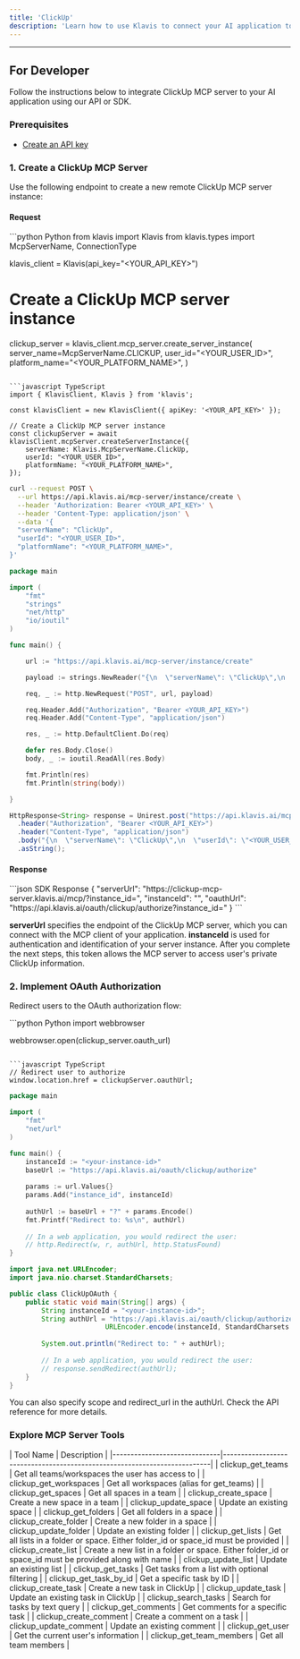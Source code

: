 ```yaml
---
title: 'ClickUp'
description: 'Learn how to use Klavis to connect your AI application to ClickUp MCP Server'
---
```



<NoCodeSnippet />

---

## For Developer

Follow the instructions below to integrate ClickUp MCP server to your AI application using our API or SDK.

### Prerequisites

- [Create an API key](https://www.klavis.ai/home/api-keys)

### 1. Create a ClickUp MCP Server

Use the following endpoint to create a new remote ClickUp MCP server instance:

#### Request
<CodeGroup>
```python Python
from klavis import Klavis
from klavis.types import McpServerName, ConnectionType

klavis_client = Klavis(api_key="<YOUR_API_KEY>")

# Create a ClickUp MCP server instance
clickup_server = klavis_client.mcp_server.create_server_instance(
    server_name=McpServerName.CLICKUP,
    user_id="<YOUR_USER_ID>",
    platform_name="<YOUR_PLATFORM_NAME>",
)
```

```javascript TypeScript
import { KlavisClient, Klavis } from 'klavis';

const klavisClient = new KlavisClient({ apiKey: '<YOUR_API_KEY>' });

// Create a ClickUp MCP server instance
const clickupServer = await klavisClient.mcpServer.createServerInstance({
    serverName: Klavis.McpServerName.ClickUp,
    userId: "<YOUR_USER_ID>",
    platformName: "<YOUR_PLATFORM_NAME>",
});
```

```bash cURL
curl --request POST \
  --url https://api.klavis.ai/mcp-server/instance/create \
  --header 'Authorization: Bearer <YOUR_API_KEY>' \
  --header 'Content-Type: application/json' \
  --data '{
  "serverName": "ClickUp",
  "userId": "<YOUR_USER_ID>",
  "platformName": "<YOUR_PLATFORM_NAME>",
}'
```


```go Go
package main

import (
	"fmt"
	"strings"
	"net/http"
	"io/ioutil"
)

func main() {

	url := "https://api.klavis.ai/mcp-server/instance/create"

	payload := strings.NewReader("{\n  \"serverName\": \"ClickUp\",\n  \"userId\": \"<YOUR_USER_ID>\",\n  \"platformName\": \"<YOUR_PLATFORM_NAME>\"\n}")

	req, _ := http.NewRequest("POST", url, payload)

	req.Header.Add("Authorization", "Bearer <YOUR_API_KEY>")
	req.Header.Add("Content-Type", "application/json")

	res, _ := http.DefaultClient.Do(req)

	defer res.Body.Close()
	body, _ := ioutil.ReadAll(res.Body)

	fmt.Println(res)
	fmt.Println(string(body))

}
```

```java Java
HttpResponse<String> response = Unirest.post("https://api.klavis.ai/mcp-server/instance/create")
  .header("Authorization", "Bearer <YOUR_API_KEY>")
  .header("Content-Type", "application/json")
  .body("{\n  \"serverName\": \"ClickUp\",\n  \"userId\": \"<YOUR_USER_ID>\",\n  \"platformName\": \"<YOUR_PLATFORM_NAME>\"\n}")
  .asString();
```
</CodeGroup>

#### Response
<CodeGroup>
```json SDK Response
{
  "serverUrl": "https://clickup-mcp-server.klavis.ai/mcp/?instance_id=<instance-id>",
  "instanceId": "<instance-id>",
  "oauthUrl": "https://api.klavis.ai/oauth/clickup/authorize?instance_id=<instance-id>"
}
```
</CodeGroup>


<Check> **serverUrl** specifies the endpoint of the ClickUp MCP server, which you can connect with the MCP client of your application.</Check>
<Note> **instanceId** is used for authentication and identification of your server instance. After you complete the next steps, this token allows the MCP server to access user's private ClickUp information.</Note>


### 2. Implement OAuth Authorization

Redirect users to the OAuth authorization flow:

<CodeGroup>
```python Python
import webbrowser

webbrowser.open(clickup_server.oauth_url)
```

```javascript TypeScript
// Redirect user to authorize
window.location.href = clickupServer.oauthUrl;
```



```go Go
package main

import (
    "fmt"
    "net/url"
)

func main() {
    instanceId := "<your-instance-id>"
    baseUrl := "https://api.klavis.ai/oauth/clickup/authorize"
    
    params := url.Values{}
    params.Add("instance_id", instanceId)
    
    authUrl := baseUrl + "?" + params.Encode()
    fmt.Printf("Redirect to: %s\n", authUrl)
    
    // In a web application, you would redirect the user:
    // http.Redirect(w, r, authUrl, http.StatusFound)
}
```

```java Java
import java.net.URLEncoder;
import java.nio.charset.StandardCharsets;

public class ClickUpOAuth {
    public static void main(String[] args) {
        String instanceId = "<your-instance-id>";
        String authUrl = "https://api.klavis.ai/oauth/clickup/authorize?instance_id=" + 
                        URLEncoder.encode(instanceId, StandardCharsets.UTF_8);
        
        System.out.println("Redirect to: " + authUrl);
        
        // In a web application, you would redirect the user:
        // response.sendRedirect(authUrl);
    }
}
```


</CodeGroup>

<Tip>
You can also specify scope and redirect_url in the authUrl. Check the API reference for more details.
</Tip>

### Explore MCP Server Tools

<Accordion title="Tools Information">
| Tool Name                    | Description                                                              |
|------------------------------|--------------------------------------------------------------------------|
| clickup_get_teams                    | Get all teams/workspaces the user has access to                        |
| clickup_get_workspaces               | Get all workspaces (alias for get_teams)                               |
| clickup_get_spaces                   | Get all spaces in a team                                                |
| clickup_create_space                 | Create a new space in a team                                            |
| clickup_update_space                 | Update an existing space                                                |
| clickup_get_folders                  | Get all folders in a space                                              |
| clickup_create_folder                | Create a new folder in a space                                          |
| clickup_update_folder                | Update an existing folder                                               |
| clickup_get_lists                    | Get all lists in a folder or space. Either folder_id or space_id must be provided |
| clickup_create_list                  | Create a new list in a folder or space. Either folder_id or space_id must be provided along with name |
| clickup_update_list                  | Update an existing list                                                 |
| clickup_get_tasks                    | Get tasks from a list with optional filtering                          |
| clickup_get_task_by_id               | Get a specific task by ID                                               |
| clickup_create_task                  | Create a new task in ClickUp                                           |
| clickup_update_task                  | Update an existing task in ClickUp                                     |
| clickup_search_tasks                 | Search for tasks by text query                                          |
| clickup_get_comments                 | Get comments for a specific task                                        |
| clickup_create_comment               | Create a comment on a task                                              |
| clickup_update_comment               | Update an existing comment                                              |
| clickup_get_user                     | Get the current user's information                                      |
| clickup_get_team_members             | Get all team members                                                    |
</Accordion> 